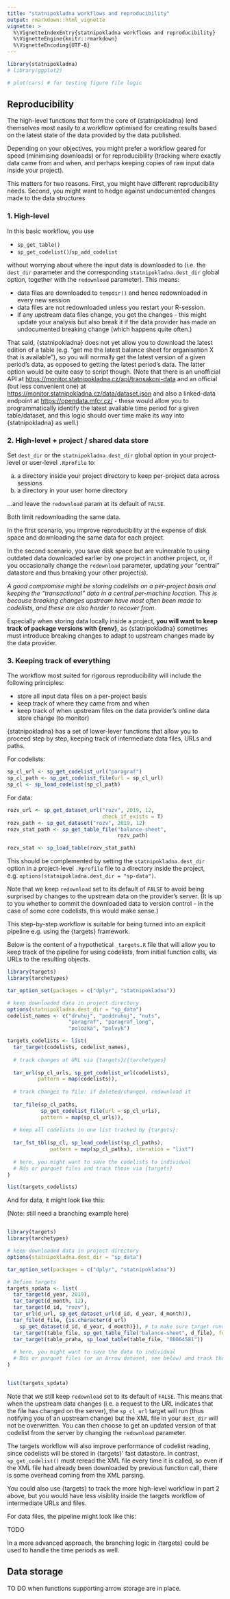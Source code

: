 ```yaml
---
title: "statnipokladna workflows and reproducibility"
output: rmarkdown::html_vignette
vignette: >
  %\VignetteIndexEntry{statnipokladna workflows and reproducibility}
  %\VignetteEngine{knitr::rmarkdown}
  %\VignetteEncoding{UTF-8}
---
```





```r
library(statnipokladna)
# library(ggplot2)
```


```r
# plot(cars) # for testing figure file logic
```

## Reproducibility

The high-level functions that form the core of {statnipokladna} lend themselves most easily to a workflow optimised for creating results based on the latest state of the data provided by the data published.

Depending on your objectives, you might prefer a workflow geared for speed (minimising downloads) or for reproducibility (tracking where exactly data came from and when, and perhaps keeping copies of raw input data inside your project).

This matters for two reasons. First, you might have different reproducibility needs. Second, you might want to hedge against undocumented changes made to the data structures

### 1. High-level

In this basic workflow, you use

- `sp_get_table()`
- `sp_get_codelist()`/`sp_add_codelist`

without worrying about where the input data is downloaded to (i.e. the `dest_dir` parameter and the corresponding `statnipokladna.dest_dir` global option, together with the `redownload` parameter). 
This means:

- data files are downloaded to `tempdir()` and hence redownloaded in every new session
- data files are not redownloaded unless you restart your R-session.
- if any upstream data files change, you get the changes - this might update your analysis but also break it if the data provider has made an undocumented breaking change (which happens quite often.)

That said, {statnipokladna} does not yet allow you to download the latest edition of a table (e.g. "get me the latest balance sheet for organisation X that is available"), so you will normally get the latest version of a given period's data, as opposed to getting the latest period's data. The latter option would be quite easy to script though. (Note that there is an unofficial API at <https://monitor.statnipokladna.cz/api/transakcni-data> and an official (but less convenient one) at <https://monitor.statnipokladna.cz/data/dataset.json> and also a linked-data endpoint at <https://opendata.mfcr.cz/> - these would allow you to programmatically identify the latest available time period for a given table/dataset, and this logic should over time make its way into {statnipokladna} as well.)

### 2. High-level + project / shared data store

Set `dest_dir` or the `statnipokladna.dest_dir` global option in your project-level or user-level `.Rprofile` to:

a. a directory inside your project directory to keep per-project data across sessions
b. a directory in your user home directory

...and leave the `redownload` param at its default of `FALSE`.

Both limit redownloading the same data.

In the first scenario, you improve reproducibility at the expense of disk space and downloading the same data for each project.

In the second scenario, you save disk space but are vulnerable to using outdated data downloaded earlier by one project in another project, or, if you occasionally change the `redownload` parameter, updating your "central" datastore and thus breaking your other project(s).

*A good compromise might be storing codelists on a per-project basis and keeping the "transactional" data in a central per-machine location. This is because breaking changes upstream have most often been made to codelists, and these are also harder to recover from.*

Especially when storing data locally inside a project, **you will want to keep track of package versions with {renv}**, as {statnipokladna} sometimes must introduce breaking changes to adapt to upstream changes made by the data provider.

### 3. Keeping track of everything

The workflow most suited for rigorous reproducibility will include the following principles:

- store all input data files on a per-project basis
- keep track of where they came from and when
- keep track of when upstream files on the data provider's online data store change (to monitor)

{statnipokladna} has a set of lower-lever functions that allow you to proceed step by step, keeping track of intermediate data files, URLs and paths. 

For codelists:


```r
sp_cl_url <- sp_get_codelist_url("paragraf")
sp_cl_path <- sp_get_codelist_file(url = sp_cl_url)
sp_cl <- sp_load_codelist(sp_cl_path)
```

For data:



```r
rozv_url <- sp_get_dataset_url("rozv", 2019, 12, 
                               check_if_exists = T)
rozv_path <- sp_get_dataset("rozv", 2019, 12)
rozv_stat_path <- sp_get_table_file("balance-sheet", 
                                    rozv_path)

rozv_stat <- sp_load_table(rozv_stat_path)
```

This should be complemented by setting the `statnipokladna.dest_dir` option in a project-level `.Rprofile` file to a directory inside the project, e.g. `options(statnipokladna.dest_dir = "sp-data")`.

Note that we keep `redownload` set to its default of `FALSE` to avoid being surprised by changes to the upstream data on the provider's server. (It is up to you whether to commit the downloaded data to version control - in the case of some core codelists, this would make sense.) 

This step-by-step workflow is suitable for being turned into an explicit pipeline e.g. using the {targets} framework.

Below is the content of a hypothetical `_targets.R` file that will allow you to keep track of the pipeline for using codelists, from initial function calls, via URLs to the resulting objects.

```r
library(targets)
library(tarchetypes)

tar_option_set(packages = c("dplyr", "statnipokladna"))

# keep downloaded data in project directory
options(statnipokladna.dest_dir = "sp_data")
codelist_names <- c("druhuj", "poddruhuj", "nuts",
                    "paragraf", "paragraf_long",
                    "polozka", "polvyk")

targets_codelists <- list(
  tar_target(codelists, codelist_names),
  
  # track changes at URL via {targets}/{tarchetypes}
  
  tar_url(sp_cl_urls, sp_get_codelist_url(codelists),
          pattern = map(codelists)),
  
  # track changes to file: if deleted/changed, redownload it
          
  tar_file(sp_cl_paths, 
           sp_get_codelist_file(url = sp_cl_urls),
           pattern = map(sp_cl_urls)),
  
  # keep all codelists in one list tracked by {targets}:
  
  tar_fst_tbl(sp_cl, sp_load_codelist(sp_cl_paths),
              pattern = map(sp_cl_paths), iteration = "list")
              
  # here, you might want to save the codelists to individual
  # Rds or parquet files and track those via {targets}
)

list(targets_codelists)
```

And for data, it might look like this:

(Note: still need a branching example here)

```r

library(targets)
library(tarchetypes)

# keep downloaded data in project directory
options(statnipokladna.dest_dir = "sp_data")

tar_option_set(packages = c("dplyr", "statnipokladna"))

# Define targets
targets_spdata <- list(
  tar_target(d_year, 2019),
  tar_target(d_month, 12),
  tar_target(d_id, "rozv"),
  tar_url(d_url, sp_get_dataset_url(d_id, d_year, d_month)),
  tar_file(d_file, {is.character(d_url)
    sp_get_dataset(d_id, d_year, d_month)}), # to make sure target runs when data at URL changes
  tar_target(table_file, sp_get_table_file("balance-sheet", d_file), format = "file"),
  tar_target(table_praha, sp_load_table(table_file, "00064581"))
  
  # here, you might want to save the data to individual
  # Rds or parquet files (or an Arrow dataset, see below) and track those via {targets}.
)


list(targets_spdata)

```


Note that we still keep `redownload` set to its default of `FALSE`. This means that when the upstream data changes (i.e. a request to the URL indicates that the file has changed on the server), the `sp_cl_url` target will run (thus notifying you of an upstream change) but the XML file in your `dest_dir` will not be overwritten. You can then choose to get an updated version of that codelist from the server by changing the `redownload` parameter.

The targets workflow will also improve performance of codelist reading, since codelists will be stored in {targets}' fast datastore. In contrast, `sp_get_codelist()` must reread the XML file every time it is called, so even if the XML file had already been downloaded by previous function call, there is some overhead coming from the XML parsing.

You could also use {targets} to track the more high-level workflow in part 2 above, but you would have less visiblity inside the targets workflow of intermediate URLs and files.

For data files, the pipeline might look like this:

TODO

In a more advanced approach, the branching logic in {targets} could be used to handle the time periods as well.

## Data storage

TO DO when functions supporting arrow storage are in place.
